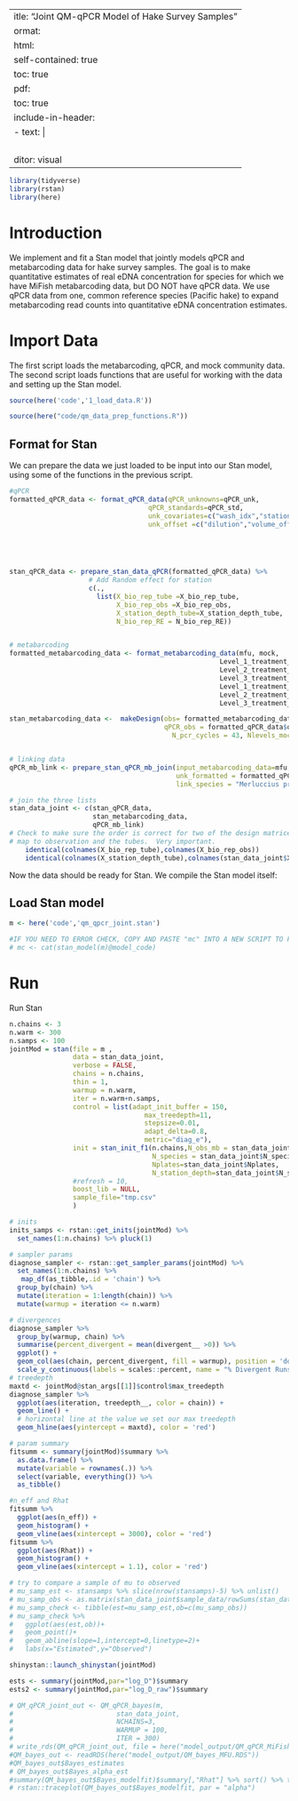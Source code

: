  ---
title: "Joint QM-qPCR Model of Hake Survey Samples"
format: 
  html: 
    self-contained: true
    toc: true
  pdf: 
    toc: true
    include-in-header:
      - text: |
          \usepackage{subfig}
          \usepackage{pdflscape}
          \newcommand{\blandscape}{\begin{landscape}}
          \newcommand{\elandscape}{\end{landscape}}
editor: visual
---

```r
library(tidyverse)
library(rstan)
library(here)
```


# Introduction

We implement and fit a Stan model that jointly models qPCR and metabarcoding data for hake survey samples. The goal is to make quantitative estimates of real eDNA concentration for species for which we have MiFish metabarcoding data, but DO NOT have qPCR data. We use qPCR data from one, common reference species (Pacific hake) to expand metabarcoding read counts into quantitative eDNA concentration estimates.

# Import Data

The first script loads the metabarcoding, qPCR, and mock community data. The second script loads functions that are useful for working with the data and setting up the Stan model.

```r
source(here('code','1_load_data.R'))

source(here("code/qm_data_prep_functions.R"))
```

## Format for Stan

We can prepare the data we just loaded to be input into our Stan model, using some of the functions in the previous script.

```r
#qPCR
formatted_qPCR_data <- format_qPCR_data(qPCR_unknowns=qPCR_unk,
                                   qPCR_standards=qPCR_std,
                                   unk_covariates=c("wash_idx","station_depth_idx"),cov_type = c("continuous","factor"),
                                   unk_offset =c("dilution","volume_offset"))



  

stan_qPCR_data <- prepare_stan_data_qPCR(formatted_qPCR_data) %>% 
                    # Add Random effect for station
                    c(.,
                      list(X_bio_rep_tube =X_bio_rep_tube,
                           X_bio_rep_obs =X_bio_rep_obs,
                           X_station_depth_tube=X_station_depth_tube,
                           N_bio_rep_RE = N_bio_rep_RE))


# metabarcoding
formatted_metabarcoding_data <- format_metabarcoding_data(mfu, mock,
                                                     Level_1_treatment_envir <- "Sample",
                                                     Level_2_treatment_envir <- "tech",
                                                     Level_3_treatment_envir <- NA,
                                                     Level_1_treatment_mock <- "Sample",
                                                     Level_2_treatment_mock <- "Rep",
                                                     Level_3_treatment_mock <- NA)

stan_metabarcoding_data <-  makeDesign(obs= formatted_metabarcoding_data,
                                       qPCR_obs = formatted_qPCR_data$qPCR_unk,
                                         N_pcr_cycles = 43, Nlevels_mock = 2, Nlevels_samp = 2)


# linking data
qPCR_mb_link <- prepare_stan_qPCR_mb_join(input_metabarcoding_data=mfu,
                                          unk_formatted = formatted_qPCR_data$qPCR_unk,
                                          link_species = "Merluccius productus")

# join the three lists
stan_data_joint <- c(stan_qPCR_data,
                     stan_metabarcoding_data,
                     qPCR_mb_link)
# Check to make sure the order is correct for two of the design matrices that 
# map to observation and the tubes.  Very important.
    identical(colnames(X_bio_rep_tube),colnames(X_bio_rep_obs))
    identical(colnames(X_station_depth_tube),colnames(stan_data_joint$X_station_depth_obs))

```

Now the data should be ready for Stan. We compile the Stan model itself:

## Load Stan model

```r
m <- here('code','qm_qpcr_joint.stan')

#IF YOU NEED TO ERROR CHECK, COPY AND PASTE "mc" INTO A NEW SCRIPT TO FIND THE RIGHT LINE NUMBERS
# mc <- cat(stan_model(m)@model_code)
```

# Run

Run Stan

```r
n.chains <- 3
n.warm <- 300
n.samps <- 100
jointMod = stan(file = m ,
                data = stan_data_joint,
                verbose = FALSE,
                chains = n.chains,
                thin = 1,
                warmup = n.warm,
                iter = n.warm+n.samps,
                control = list(adapt_init_buffer = 150,
                                  max_treedepth=11,
                                  stepsize=0.01,
                                  adapt_delta=0.8,
                                  metric="diag_e"),
                init = stan_init_f1(n.chains,N_obs_mb = stan_data_joint$N_obs_mb_samp,
                                    N_species = stan_data_joint$N_species,
                                    Nplates=stan_data_joint$Nplates,
                                    N_station_depth=stan_data_joint$N_station_depth),
                #refresh = 10,
                boost_lib = NULL,
                sample_file="tmp.csv"
                )
```

```r
# inits
inits_samps <- rstan::get_inits(jointMod) %>% 
  set_names(1:n.chains) %>% pluck(1)

# sampler params
diagnose_sampler <- rstan::get_sampler_params(jointMod) %>% 
  set_names(1:n.chains) %>% 
   map_df(as_tibble,.id = 'chain') %>% 
  group_by(chain) %>% 
  mutate(iteration = 1:length(chain)) %>% 
  mutate(warmup = iteration <= n.warm)

# divergences
diagnose_sampler %>% 
  group_by(warmup, chain) %>% 
  summarise(percent_divergent = mean(divergent__ >0)) %>% 
  ggplot() +
  geom_col(aes(chain, percent_divergent, fill = warmup), position = 'dodge', color = 'black') + 
  scale_y_continuous(labels = scales::percent, name = "% Divergent Runs")
# treedepth
maxtd <- jointMod@stan_args[[1]]$control$max_treedepth
diagnose_sampler %>% 
  ggplot(aes(iteration, treedepth__, color = chain)) + 
  geom_line() + 
  # horizontal line at the value we set our max treedepth
  geom_hline(aes(yintercept = maxtd), color = 'red')
```


```r
# param summary
fitsumm <- summary(jointMod)$summary %>% 
  as.data.frame() %>% 
  mutate(variable = rownames(.)) %>% 
  select(variable, everything()) %>% 
  as_tibble()
```

```r
#n_eff and Rhat
fitsumm %>% 
  ggplot(aes(n_eff)) + 
  geom_histogram() + 
  geom_vline(aes(xintercept = 3000), color = 'red')
fitsumm %>%
  ggplot(aes(Rhat)) + 
  geom_histogram() + 
  geom_vline(aes(xintercept = 1.1), color = 'red')
```


```r
# try to compare a sample of mu to observed
# mu_samp_est <- stansamps %>% slice(nrow(stansamps)-5) %>% unlist()
# mu_samp_obs <- as.matrix(stan_data_joint$sample_data/rowSums(stan_data_joint$sample_data)) %>% c()
# mu_samp_check <- tibble(est=mu_samp_est,ob=c(mu_samp_obs))
# mu_samp_check %>% 
#   ggplot(aes(est,ob))+
#   geom_point()+
#   geom_abline(slope=1,intercept=0,linetype=2)+
#   labs(x="Estimated",y="Observed")
```


```r
shinystan::launch_shinystan(jointMod)
```


```r
ests <- summary(jointMod,par="log_D")$summary
ests2 <- summary(jointMod,par="log_D_raw")$summary
```


```r
# QM_qPCR_joint_out <- QM_qPCR_bayes(m,
#                          stan_data_joint,
#                          NCHAINS=3,
#                          WARMUP = 100,
#                          ITER = 300)
# write_rds(QM_qPCR_joint_out, file = here("model_output/QM_qPCR_MiFish.rds"))
#QM_bayes_out <- readRDS(here("model_output/QM_bayes_MFU.RDS"))
#QM_bayes_out$Bayes_estimates
# QM_bayes_out$Bayes_alpha_est
#summary(QM_bayes_out$Bayes_modelfit)$summary[,"Rhat"] %>% sort() %>% tail()
# rstan::traceplot(QM_bayes_out$Bayes_modelfit, par = "alpha")
```

